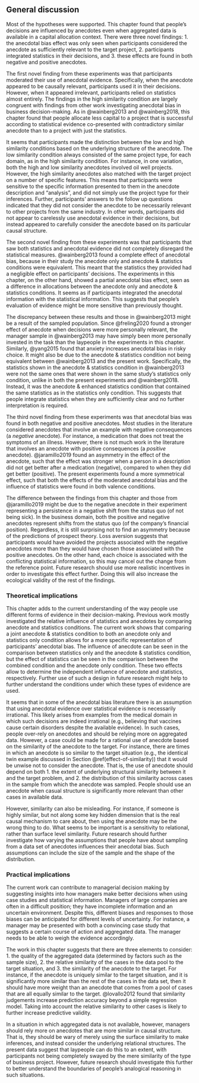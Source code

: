 ## General discussion

Most of the hypotheses were supported. This chapter found that people's
decisions are influenced by anecdotes even when aggregated data is available in
a capital allocation context. There were three novel findings: 1. the anecdotal
bias effect was only seen when participants considered the anecdote as
sufficiently relevant to the target project, 2. participants integrated
statistics in their decisions, and 3. these effects are found in both negative
and positive anecdotes.

The first novel finding from these experiments was that participants moderated
their use of anecdotal evidence. Specifically, when the anecdote appeared to be
causally relevant, participants used it in their decisions. However, when it
appeared irrelevant, participants relied on statistics almost entirely. The
findings in the high similarity condition are largely congruent with findings
from other work investigating anecdotal bias in business decision-making. As in
@wainberg2013 and @wainberg2018, this chapter found that people allocate less
capital to a project that is successful according to statistical evidence
co-presented with contradictory similar anecdote than to a project with just
the statistics.

It seems that participants made the distinction between the low and high
similarity conditions based on the underlying structure of the anecdote. The low
similarity condition always consisted of the same project type, for each domain,
as in the high similarity condition. For instance, in one variation, both the
high and low similarity anecdotes involved oil well projects. However, the high
similarity anecdotes also matched with the target project on a number of
specific features. This means that participants were sensitive to the specific
information presented to them in the anecdote description and "analysis", and
did not simply use the project type for their inferences. Further, participants'
answers to the follow up questions indicated that they did not consider the
anecdote to be necessarily relevant to other projects from the same industry. In
other words, participants did not appear to carelessly use anecdotal evidence in
their decisions, but instead appeared to carefully consider the anecdote based
on its particular causal structure.

The second novel finding from these experiments was that participants that saw
both statistics and anecdotal evidence did not completely disregard the
statistical measures. @wainberg2013 found a complete effect of anecdotal bias,
because in their study the anecdote only and anecdote & statistics conditions
were equivalent. This meant that the statistics they provided had a negligible
effect on participants' decisions. The experiments in this chapter, on the other
hand, showed a partial anecdotal bias effect, seen as a difference in
allocations between the anecdote only and anecdote & statistics conditions. It
seems as if participants integrated the anecdotal information with the
statistical information. This suggests that people's evaluation of evidence
might be more sensitive than previously thought.

The discrepancy between these results and those in @wainberg2013 might be a
result of the sampled population. Since @freling2020 found a stronger effect of
anecdote when decisions were more personally relevant, the manager sample in
@wainberg2013 may have simply been more personally invested in the task than the
laypeople in the experiments in this chapter. Similarly, @yang2015 found that
anxiety increases anecdotal bias in risky choice. It might also be due to the
anecdote & statistics condition not being equivalent between @wainberg2013 and
the present work. Specifically, the statistics shown in the anecdote &
statistics condition in @wainberg2013 were not the same ones that were shown in
the same study's statistics only condition, unlike in both the present
experiments and @wainberg2018. Instead, it was the anecdote & enhanced
statistics condition that contained the same statistics as in the statistics
only condition. This suggests that people integrate statistics when they are
sufficiently clear and no further interpretation is required.

The third novel finding from these experiments was that anecdotal bias was found
in both negative and positive anecdotes. Most studies in the literature
considered anecdotes that involve an example with negative consequences (a
*negative* anecdote). For instance, a medication that does not treat the
symptoms of an illness. However, there is not much work in the literature that
involves an anecdote with positive consequences (a *positive* anecdote).
@jaramillo2019 found an asymmetry in the effect of the anecdote, such that the
effect was stronger when a person in a description did not get better after a
medication (negative), compared to when they did get better (positive). The
present experiments found a more symmetrical effect, such that both the effects
of the moderated anecdotal bias and the influence of statistics were found in
both valence conditions.

The difference between the findings from this chapter and those from
@jaramillo2019 might be due to the negative anecdote in their experiment
representing a persistence in a negative shift from the status quo (of not being
sick). In the business domain, both the positive and negative anecdotes
represent shifts from the status quo (of the company's financial position).
Regardless, it is still surprising not to find an asymmetry because of the
predictions of prospect theory. Loss aversion suggests that participants would
have avoided the projects associated with the negative anecdotes more than they
would have chosen those associated with the positive anecdotes. On the other
hand, each choice is associated with the conflicting statistical information, so
this may cancel out the change from the reference point. Future research should
use more realistic incentives in order to investigate this effect further. Doing
this will also increase the ecological validity of the rest of the findings.

### Theoretical implications

This chapter adds to the current understanding of the way people use different
forms of evidence in their decision-making. Previous work mostly investigated
the relative influence of statistics and anecdotes by comparing anecdote and
statistics conditions. The current work shows that comparing a joint anecdote &
statistics condition to both an anecdote only and statistics only condition
allows for a more specific representation of participants' anecdotal bias. The
influence of anecdote can be seen in the comparison between statistics only and
the anecdote & statistics condition, but the effect of statistics can be seen in
the comparison between the combined condition and the anecdote only condition.
These two effects allow to determine the independent influence of anecdote and
statistics, respectively. Further use of such a design in future research might
help to further understand the conditions under which these types of evidence
are used.

It seems that in some of the anecdotal bias literature there is an assumption
that using anecdotal evidence over statistical evidence is necessarily
irrational. This likely arises from examples from the medical domain in which
such decisions are indeed irrational (e.g., believing that vaccines cause
certain disorders despite the available evidence). In such cases, people
over-rely on anecdotes and should be relying more on aggregated data. However, a
case could be made for a rational use of anecdote based on the similarity of the
anecdote to the target. For instance, there are times in which an anecdote is so
similar to the target situation (e.g., the identical twin example discussed in
Section \@ref(effect-of-similarity)) that it would be unwise not to consider the
anecdote. That is, the use of anecdote should depend on both 1. the extent of
underlying structural similarity between it and the target problem, and 2. the
distribution of this similarity across cases in the sample from which the
anecdote was sampled. People should use an anecdote when casual structure is
significantly more relevant than other cases in available data.

However, similarity can also be misleading. For instance, if someone is highly
similar, but not along some key hidden dimension that is the real causal
mechanism to care about, then using the anecdote may be the wrong thing to do.
What seems to be important is a sensitivity to relational, rather than surface
level similarity. Future research should further investigate how varying the
assumptions that people have about sampling from a data set of anecdotes
influences their anecdotal bias. Such assumptions can include the size of the
sample and the shape of the distribution.
 
### Practical implications

The current work can contribute to managerial decision making by suggesting
insights into how managers make better decisions when using case studies and
statistical information. Managers of large companies are often in a difficult
position; they have incomplete information and an uncertain environment. Despite
this, different biases and responses to those biases can be anticipated for
different levels of uncertainty. For instance, a manager may be presented with
both a convincing case study that suggests a certain course of action and
aggregated data. The manager needs to be able to weigh the evidence accordingly.

The work in this chapter suggests that there are three elements to consider: 1.
the quality of the aggregated data (determined by factors such as the sample
size), 2. the relative similarity of the cases in the data pool to the target
situation, and 3. the similarity of the anecdote to the target. For instance, if
the anecdote is uniquely similar to the target situation, and it is
significantly more similar than the rest of the cases in the data set, then it
should have more weight than an anecdote that comes from a pool of cases that
are all equally similar to the target. @lovallo2012 found that similarity
judgements increase prediction accuracy beyond a simple regression model. Taking
into account the relative similarity to other cases is likely to further
increase predictive validity.

In a situation in which aggregated data is not available, however, managers
should rely more on anecdotes that are more similar in causal structure. That
is, they should be wary of merely using the surface similarity to make
inferences, and instead consider the underlying relational structures. The
present data suggest that laypeople can do this to an extent, with participants
not being completely swayed by the mere similarity of the type of business
project. However, future research should investigate this further to better
understand the boundaries of people's analogical reasoning in such situations.

\newpage

\printbibliography[segment=\therefsegment,heading=subbibintoc]
